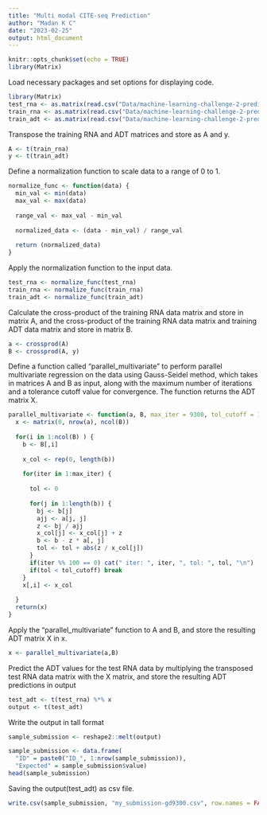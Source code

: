 ```yaml
---
title: "Multi modal CITE-seq Prediction"
author: "Madan K C"
date: "2023-02-25"
output: html_document
---
```


```r
knitr::opts_chunk$set(echo = TRUE)
library(Matrix)
```

Load necessary packages and set options for displaying code.
```r
library(Matrix)
test_rna <- as.matrix(read.csv("Data/machine-learning-challenge-2-prediction/test_set_rna.csv", row.names = 1))
train_rna <- as.matrix(read.csv("Data/machine-learning-challenge-2-prediction/training_set_rna.csv", row.names = 1))
train_adt <- as.matrix(read.csv("Data/machine-learning-challenge-2-prediction/training_set_adt.csv", row.names = 1))
```


Transpose the training RNA and ADT matrices and store as A and y.
```r
A <- t(train_rna)
y <- t(train_adt)
```

Define a normalization function to scale data to a range of 0 to 1.
```r
normalize_func <- function(data) {
  min_val <- min(data)
  max_val <- max(data)
  
  range_val <- max_val - min_val
  
  normalized_data <- (data - min_val) / range_val
  
  return (normalized_data)
}
```

Apply the normalization function to the input data.
```r
test_rna <- normalize_func(test_rna)
train_rna <- normalize_func(train_rna)
train_adt <- normalize_func(train_adt)
```


Calculate the cross-product of the training RNA data matrix and store in matrix A, and the cross-product of the training RNA data matrix and training ADT data matrix and store in matrix B.
```r
a <- crossprod(A)
B <- crossprod(A, y)
```


Define a function called "parallel_multivariate" to perform parallel multivariate regression on the data using Gauss-Seidel method, which takes in matrices A and B as input, along with the maximum number of iterations and a tolerance cutoff value for convergence. The function returns the ADT matrix X.
```r
parallel_multivariate <- function(a, B, max_iter = 9300, tol_cutoff = 1e-9){
  x <- matrix(0, nrow(a), ncol(B))
  
  for(i in 1:ncol(B) ) {
    b <- B[,i]
    
    x_col <- rep(0, length(b))
    
    for(iter in 1:max_iter) {
      
      tol <- 0
      
      for(j in 1:length(b)) {
        bj <- b[j]
        ajj <- a[j, j]
        z <- bj / ajj
        x_col[j] <- x_col[j] + z
        b <- b - z * a[, j]
        tol <- tol + abs(z / x_col[j])
      }
      if(iter %% 100 == 0) cat(" iter: ", iter, ", tol: ", tol, "\n") 
      if(tol < tol_cutoff) break
    }
    x[,i] <- x_col 
  
  }
  return(x)
}
```

Apply the "parallel_multivariate" function to A and B, and store the resulting ADT matrix X in x.
```r
x <- parallel_multivariate(a,B)
```

Predict the ADT values for the test RNA data by multiplying the transposed test RNA data matrix with the X matrix, and store the resulting ADT predictions in output
```r
test_adt <- t(test_rna) %*% x
output <- t(test_adt)
```

Write the output in tall format
```r
sample_submission <- reshape2::melt(output)

sample_submission <- data.frame(
  "ID" = paste0("ID_", 1:nrow(sample_submission)), 
  "Expected" = sample_submission$value)
head(sample_submission)
```

Saving the output(test_adt) as csv file.
```r
write.csv(sample_submission, "my_submission-gd9300.csv", row.names = FALSE)
```
